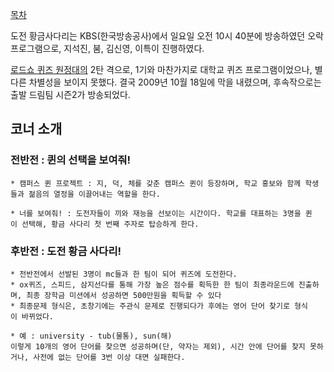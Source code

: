 [[목차]]

도전 황금사다리는 KBS(한국방송공사)에서 일요일 오전 10시 40분에 방송하였던 오락 프로그램으로, 지석진, 붐, 김신영, 이특이 진행하였다.

[[로드쇼 퀴즈 원정대]]의 2탄 격으로, 1기와 마찬가지로 대학교 퀴즈 프로그램이었으나, 별 다른 차별성을 보이지 못했다. 결국 2009년 10월 18일에 막을 내렸으며, 후속작으로는 출발 드림팀 시즌2가 방송되었다.

== 코너 소개 ==
=== 전반전 : 퀸의 선택을 보여줘! ===
 * 캠퍼스 퀸 프로젝트 : 지, 덕, 체를 갖춘 캠퍼스 퀸이 등장하며, 학교 홍보와 함께 학생들과 젊음의 열정을 이끌어내는 역할을 한다.

 * 너를 보여줘! : 도전자들이 끼와 재능을 선보이는 시간이다. 학교를 대표하는 3명을 퀸이 선택해, 황금 사다리 첫 번째 주자로 탑승하게 한다.

=== 후반전 : 도전 황금 사다리! ===

 * 전반전에서 선발된 3명이 mc들과 한 팀이 되어 퀴즈에 도전한다. 
 * ox퀴즈, 스피드, 삼지선다를 통해 가장 높은 점수를 획득한 한 팀이 최종라운드에 진출하며, 최종 장학금 미션에서 성공하면 500만원을 획득할 수 있다
 * 최종문제 형식은, 초창기에는 주관식 문제로 진행되다가 후에는 영어 단어 찾기로 형식이 바뀌었다.

 * 예 : university - tub(물통), sun(해)
 이렇게 10개의 영어 단어를 찾으면 성공하며(단, 약자는 제외), 시간 안에 단어를 찾지 못하거나, 사전에 없는 단어를 3번 이상 대면 실패한다.
